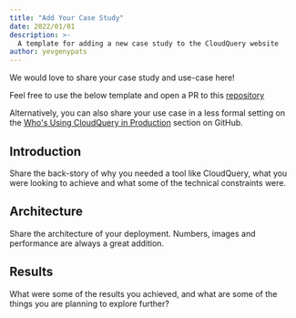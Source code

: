 ```yaml
---
title: "Add Your Case Study"
date: 2022/01/01
description: >-
  A template for adding a new case study to the CloudQuery website
author: yevgenypats
---
```



<CaseStudyHeader/>

We would love to share your case study and use-case here!

Feel free to use the below template and open a PR to this [repository](https://github.com/cloudquery/cloudquery/new/main/website/pages/case-studies)

Alternatively, you can also share your use case in a less formal setting on the [Who's Using CloudQuery in Production](https://github.com/cloudquery/cloudquery/issues/856) section on GitHub.

## Introduction

Share the back-story of why you needed a tool like CloudQuery, what you were looking to achieve and
what some of the technical constraints were.

## Architecture

Share the architecture of your deployment. Numbers, images and performance are always a great addition.

## Results

What were some of the results you achieved, and what are some of the things you are planning to explore further?


